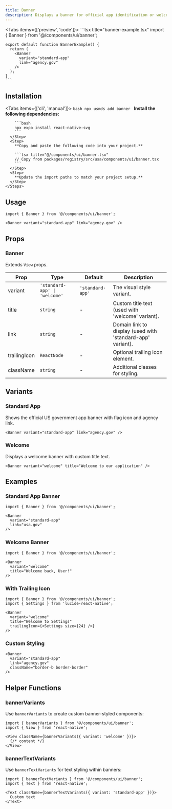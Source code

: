 ```yaml
---
title: Banner
description: Displays a banner for official app identification or welcome messages.
---
```



<Tabs items={['preview', 'code']}>
  <Tab value="preview">
    <PreviewCard />
  </Tab>
  <Tab value="code">
    ```tsx title="banner-example.tsx"
    import { Banner } from '@/components/ui/banner';

    export default function BannerExample() {
      return (
        <Banner
          variant="standard-app"
          link="agency.gov"
        />
      );
    }
    ```
  </Tab>
</Tabs>

## Installation

<Tabs items={['cli', 'manual']}>
  <Tab value="cli">
    ```bash
    npx usmds add banner
    ```
  </Tab>
  <Tab value="manual">
    <Steps>
      <Step>
        **Install the following dependencies:**

        ```bash
        npx expo install react-native-svg
        ```
      </Step>
      <Step>
        **Copy and paste the following code into your project.**

        ```tsx title="@/components/ui/banner.tsx"
        // Copy from packages/registry/src/usa/components/ui/banner.tsx
        ```
      </Step>
      <Step>
        **Update the import paths to match your project setup.**
      </Step>
    </Steps>
  </Tab>
</Tabs>

## Usage

```tsx
import { Banner } from '@/components/ui/banner';

<Banner variant="standard-app" link="agency.gov" />
```

## Props

### Banner

Extends `View` props.

| Prop | Type | Default | Description |
|------|------|---------|-------------|
| variant | `'standard-app' \| 'welcome'` | `'standard-app'` | The visual style variant. |
| title | `string` | - | Custom title text (used with 'welcome' variant). |
| link | `string` | - | Domain link to display (used with 'standard-app' variant). |
| trailingIcon | `ReactNode` | - | Optional trailing icon element. |
| className | `string` | - | Additional classes for styling. |

## Variants

### Standard App

Shows the official US government app banner with flag icon and agency link.

```tsx
<Banner variant="standard-app" link="agency.gov" />
```

### Welcome

Displays a welcome banner with custom title text.

```tsx
<Banner variant="welcome" title="Welcome to our application" />
```

## Examples

### Standard App Banner

```tsx
import { Banner } from '@/components/ui/banner';

<Banner
  variant="standard-app"
  link="usa.gov"
/>
```

### Welcome Banner

```tsx
import { Banner } from '@/components/ui/banner';

<Banner
  variant="welcome"
  title="Welcome back, User!"
/>
```

### With Trailing Icon

```tsx
import { Banner } from '@/components/ui/banner';
import { Settings } from 'lucide-react-native';

<Banner
  variant="welcome"
  title="Welcome to Settings"
  trailingIcon={<Settings size={24} />}
/>
```

### Custom Styling

```tsx
<Banner
  variant="standard-app"
  link="agency.gov"
  className="border-b border-border"
/>
```

## Helper Functions

### bannerVariants

Use `bannerVariants` to create custom banner-styled components:

```tsx
import { bannerVariants } from '@/components/ui/banner';
import { View } from 'react-native';

<View className={bannerVariants({ variant: 'welcome' })}>
  {/* content */}
</View>
```

### bannerTextVariants

Use `bannerTextVariants` for text styling within banners:

```tsx
import { bannerTextVariants } from '@/components/ui/banner';
import { Text } from 'react-native';

<Text className={bannerTextVariants({ variant: 'standard-app' })}>
  Custom text
</Text>
```
